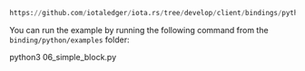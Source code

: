 ```python reference
https://github.com/iotaledger/iota.rs/tree/develop/client/bindings/python/examples/06_simple_block.py
```

You can run the example by running the following command from the `binding/python/examples` folder:

<CodeBlock className="language-bash">
    python3 06_simple_block.py
</CodeBlock>
